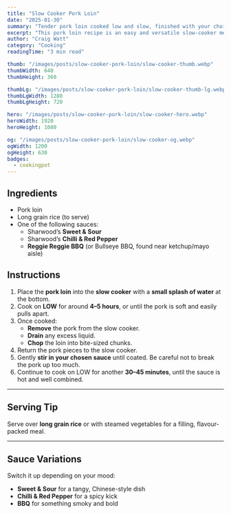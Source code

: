 ```yaml
---
title: "Slow Cooker Pork Loin"
date: "2025-01-30"
summary: "Tender pork loin cooked low and slow, finished with your choice of sweet & sour, BBQ, or chilli pepper sauce."
excerpt: "This pork loin recipe is an easy and versatile slow-cooker meal — just pick your favourite sauce and serve with rice."
author: "Craig Watt"
category: "Cooking"
readingTime: "3 min read"

thumb: "/images/posts/slow-cooker-pork-loin/slow-cooker-thumb.webp"
thumbWidth: 640
thumbHeight: 360

thumbLg: "/images/posts/slow-cooker-pork-loin/slow-cooker-thumb-lg.webp"
thumbLgWidth: 1280
thumbLgHeight: 720

hero: "/images/posts/slow-cooker-pork-loin/slow-cooker-hero.webp"
heroWidth: 1920
heroHeight: 1080

og: "/images/posts/slow-cooker-pork-loin/slow-cooker-og.webp"
ogWidth: 1200
ogHeight: 630
badges:
  - cookingpot
---
```


## Ingredients

- Pork loin  
- Long grain rice (to serve)  
- One of the following sauces:
  - Sharwood’s **Sweet & Sour**  
  - Sharwood’s **Chilli & Red Pepper**  
  - **Reggie Reggie BBQ** (or Bullseye BBQ, found near ketchup/mayo aisle)  

## Instructions

1. Place the **pork loin** into the **slow cooker** with a **small splash of water** at the bottom.  
2. Cook on **LOW** for around **4–5 hours**, or until the pork is soft and easily pulls apart.  
3. Once cooked:
   - **Remove** the pork from the slow cooker.  
   - **Drain** any excess liquid.  
   - **Chop** the loin into bite-sized chunks.  
4. Return the pork pieces to the slow cooker.  
5. Gently **stir in your chosen sauce** until coated. Be careful not to break the pork up too much.  
6. Continue to cook on LOW for another **30–45 minutes**, until the sauce is hot and well combined.  

---

## Serving Tip

Serve over **long grain rice** or with steamed vegetables for a filling, flavour-packed meal.

---

## Sauce Variations

Switch it up depending on your mood:
- **Sweet & Sour** for a tangy, Chinese-style dish  
- **Chilli & Red Pepper** for a spicy kick  
- **BBQ** for something smoky and bold

